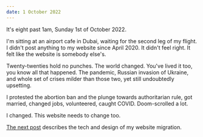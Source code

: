 ```yaml
---
date: 1 October 2022
---
```


It's eight past 1am, Sunday 1st of October 2022.

I'm sitting at an airport cafe in Dubai, waiting for the second leg of my
flight. I didn't post anything to my website since April 2020. It didn't feel
right. It felt like the website is somebody else's.

Twenty-twenties hold no punches. The world changed. You've lived it too, you
know all that happened. The pandemic, Russian invasion of Ukraine, and whole set
of crises milder than those two, yet still undoubtedly upsetting.

I protested the abortion ban and the plunge towards authoritarian rule, got
married, changed jobs, volunteered, caught COVID. Doom-scrolled a lot.

I changed. This website needs to change too.

[The next post](./2023-homepage-rebuild.mdx) describes the tech and design of my
website migration.
